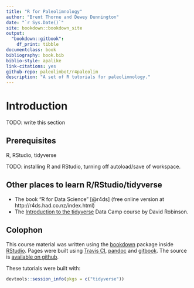 ```yaml
--- 
title: "R for Paleolimnology"
author: "Brent Thorne and Dewey Dunnington"
date: "`r Sys.Date()`"
site: bookdown::bookdown_site
output: 
  "bookdown::gitbook":
    df_print: tibble
documentclass: book
bibliography: book.bib
biblio-style: apalike
link-citations: yes
github-repo: paleolimbot/r4paleolim
description: "A set of R tutorials for paleolimnology."
---
```


# Introduction {-}

TODO: write this section 

## Prerequisites

R, RStudio, tidyverse

TODO: installing R and RStudio, turning off autoload/save of workspace.

## Other places to learn R/RStudio/tidyverse

- The book "R for Data Science" [@r4ds] (free online version at http://r4ds.had.co.nz/index.html)
- The [Introduction to the tidyverse](https://www.datacamp.com/courses/introduction-to-the-tidyverse) Data Camp course by David Robinson.

## Colophon

This course material was written using the [bookdown](https://bookdown.org/) package inside [RStudio](https://www.rstudio.com/). Pages were built using [Travis CI](http://travis-ci.org), [pandoc](http://pandoc.org/) and [gitbook](https://www.gitbook.com/). The source is [available on github](http://github.com/paleolimbot/r4paleolim).

These tutorials were built with:

```r
devtools::session_info(pkgs = c("tidyverse"))
```
